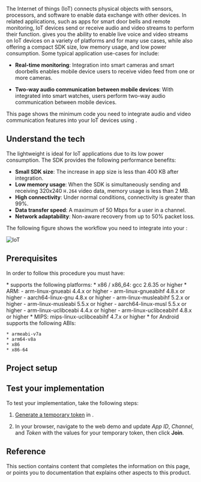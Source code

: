 
The Internet of things (IoT) connects physical objects with sensors, processors, and software to enable data exchange with other devices. In related applications, such as apps for smart door bells and remote monitoring, IoT devices send or receive audio and video streams to perform their function. <Vg k="COMPANY"/> <Vpd k="SDK" /> gives you the ability to enable live voice and video streams on IoT devices on a variety of platforms and for many use cases, while also offering a compact SDK size, low memory usage, and low power consumption. Some typical application use-cases for <Vpd k="SDK" /> include:

* **Real-time monitoring**:  Integration into smart cameras and smart doorbells enables mobile device users to receive video feed from one or more cameras.

* **Two-way audio communication between mobile devices**: With <Vpd k="SDK" /> integrated into smart watches, users perform two-way audio communication between mobile devices.

This page shows the minimum code you need to integrate audio and video communication features into your IoT devices using <Vpd k="SDK" />.

## Understand the tech

The lightweight <Vpd k="SDK" /> is ideal for IoT applications due to its low power consumption. The SDK provides the following performance benefits:

* **Small SDK size**: The increase in app size is less than 400 KB after integration.
* **Low memory usage**: When the SDK is simultaneously sending and receiving 320x240 `H.264` video data, memory usage is less than 2 MB.
* **High connectivity**: Under normal conditions, connectivity is greater than 99%.
* **Data transfer speed**: A maximum of 50 Mbps for a user in a channel.
* **Network adaptability**:	Non-aware recovery from up to 50% packet loss.

The following figure shows the workflow you need to integrate <Vpd k="SDK" /> into your <Vpl k="CLIENT" />:

![IoT](https://agora-doc.s3.us-east-1.amazonaws.com/images/iot/iot-get-started.svg)

## Prerequisites

In order to follow this procedure you must have:

<Prerequites />

<PlatformWrapper platform="linux-c">
* <Vpd k="SDK"/> supports the following platforms:
    * x86 / x86_64: gcc 2.6.35 or higher
    * ARM:
        - arm-linux-gnueabi 4.4.x or higher
        - arm-linux-gnueabihf 4.8.x or higher
        - aarch64-linux-gnu 4.8.x or higher
        - arm-linux-musleabihf 5.2.x or higher
        - arm-linux-musleabi 5.5.x or higher
        - aarch64-linux-musl 5.5.x or higher
        - arm-linux-uclibceabi 4.4.x or higher
        - arm-linux-uclibceabihf 4.8.x or higher
    * MIPS: mips-linux-uclibceabihf 4.7.x or higher

</PlatformWrapper>

<PlatformWrapper platform="android">
* <Vpd k="SDK"/> for Android supports the following ABIs:

    * armeabi-v7a
    * arm64-v8a
    * x86
    * x86-64
</PlatformWrapper>

## Project setup

<ProjectSetup />

<ProjectImplement />

## Test your implementation

To test your implementation, take the following steps:

1. [Generate a temporary token](../get-started/manage-agora-account#generate-a-temporary-token) in <Vg k="CONSOLE" />.

2. In your browser, navigate to the <Link target="_blank" to="{{Global.DEMO_BASIC_VIDEO_CALL_URL}}"><Vg k="COMPANY" /> web demo</Link> and update _App ID_, _Channel_, and _Token_ with the values for your temporary token, then click **Join**.

<ProjectTest />

## Reference

This section contains content that completes the information on this page, or points you to documentation that explains other aspects to this product.

<Reference />
